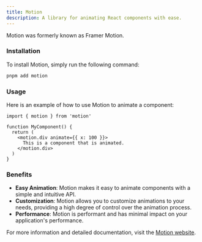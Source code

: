 ```yaml
---
title: Motion
description: A library for animating React components with ease.
---
```


<Tip>Motion was formerly known as Framer Motion.</Tip>

### Installation

To install Motion, simply run the following command:

```sh title="Terminal"
pnpm add motion
```

### Usage

Here is an example of how to use Motion to animate a component:

```tsx title="my-component.tsx"
import { motion } from 'motion'

function MyComponent() {
  return (
    <motion.div animate={{ x: 100 }}>
      This is a component that is animated.
    </motion.div>
  )
}
```

### Benefits

- **Easy Animation**: Motion makes it easy to animate components with a simple and intuitive API.
- **Customization**: Motion allows you to customize animations to your needs, providing a high degree of control over the animation process.
- **Performance**: Motion is performant and has minimal impact on your application's performance.

For more information and detailed documentation, visit the [Motion website](https://motion.dev/).
